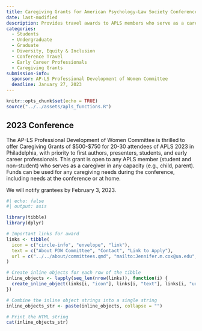 ```yaml
---
title: Caregiving Grants for American Psychology-Law Society Conference
date: last-modified
description: Provides travel awards to APLS members who serve as a caregiver in any capacity (e.g., child, parent) to attend the American Psychology-Law Society Conference.
categories: 
  - Students
  - Undergraduate
  - Graduate
  - Diversity, Equity & Inclusion
  - Conference Travel
  - Early Career Professionals
  - Caregiving Grants
submission-info:
  sponsor: AP-LS Professional Development of Women Committee
  deadline: January 27, 2023
---
```


```r
knitr::opts_chunk$set(echo = TRUE)
source("../../assets/apls_functions.R")
```

::: vspace
:::

::: callout-note
# 2023 Conference
The AP-LS Professional Development of Women Committee is thrilled to offer Caregiving Grants of $500-$750 for 20-30 attendees of APLS 2023 in Philadelphia, with priority to first authors, presenters, students, and early career professionals. This grant is open to any APLS member (student and non-student) who serves as a caregiver in any capacity (e.g., child, parent). Funds can be used for any caregiving needs during the conference, including needs at the conference or at home.

 
We will notify grantees by February 3, 2023. 
```r
#| echo: false
#| output: asis

library(tibble)
library(dplyr)

# Important links for award
links <- tibble(
  icon = c("circle-info", "envelope", "link"),
  text = c("About PDW Committee", "Contact", "Link to Apply"),
  url = c("../../about/committees.qmd", "mailto:Jennifer.m.cox@ua.edu", "https://universityofalabama.az1.qualtrics.com/jfe/form/SV_4Jilv1WU81DVrGm")
)

# Create inline objects for each row of the tibble
inline_objects <- lapply(seq_len(nrow(links)), function(i) {
  create_inline_object(links[i, "icon"], links[i, "text"], links[i, "url"])
})

# Combine the inline object strings into a single string
inline_objects_str <- paste(inline_objects, collapse = "")

# Print the HTML string
cat(inline_objects_str)
```
:::

